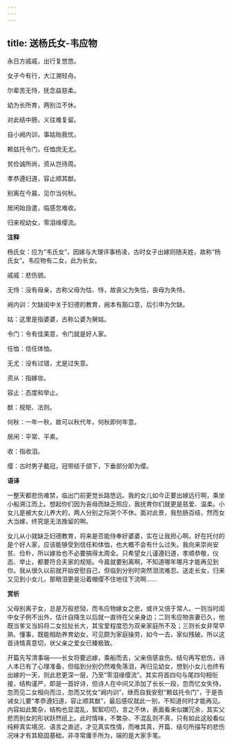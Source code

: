 ```yaml
---
---
---
```

title: 送杨氏女-韦应物
---

永日方戚戚，出行复悠悠。

女子今有行，大江溯轻舟。

尔辈苦无恃，抚念益慈柔。

幼为长所育，两别泣不休。

对此结中肠，义往难复留。

自小阙内训，事姑贻我忧。

赖兹托令门，任恤庶无尤。

贫俭诚所尚，资从岂待周。

孝恭遵妇道，容止顺其猷。

别离在今晨，见尔当何秋。

居闲始自遣，临感忽难收。

归来视幼女，零泪缘缨流。

**注释**

杨氏女：应为“韦氏女”，因嫁与大理评事杨凌，古时女子出嫁则随夫姓，故称“杨氏女”。韦应物有二女，此为长女。

戚戚：悲伤貌。

无恃：没有母亲，古称父母为怙、恃，故丧父为失怙，丧母为失恃。

阙内训：欠缺闺中关于妇德的教育，阙本有豁口意，后引申为欠缺。

姑：这里是指婆婆，古称公婆为舅姑。

令门：令有佳美意，令门就是好人家。

任恤：信任体恤。

无尤：没有过错，尤是过失意。

资从：指嫁妆。

容止：态度和举止。

猷：规矩、法则。

何秋：一年一秋，故可以秋代年，何秋即何年意。

居闲：平常、平素。

收：指收泪。

缨：古时男子戴冠，冠带结于颌下，下垂部分即为缨。

**语译**

一整天都悲伤难禁，临出门前更觉长路悠远。我的女儿如今正要出嫁远行啊，乘坐小船溯江而上。想起你们因为丧母而缺乏照应，我抚育你们就更是慈爱、温柔。小女儿是被大女儿养大的，两人分别之际哭个不休。面对此景，我愁肠百结，然而女大当嫁，终究是无法挽留的啊。

女儿从小就缺乏妇德教育，将来是否能侍奉好婆婆，实在让我担心啊。好在托付的是个好人家，应该能够受到信任和体恤，也大概不会有什么过失。我向来崇尚安贫、俭朴，所以嫁妆也不必要搞得太周全。只希望女儿谨遵妇道，孝顺恭敬，仪态、举止，都要符合夫家的规矩。今晨就要别离啊，不知道哪年哪月才能再见到你。我从很久以前就开始安慰自己，但临到分别时突然泪流难忍。送走长女，归来又见到小女儿，那眼泪更是沿着帽缨不住地往下流啊……

**赏析**

父母别离子女，总是万般悲恸，而韦应物嫁女之悲，或许又倍于常人。一则当时闺中女子例不出外，估计自降生以后就一直待在父亲身边；二则韦应物丧妻已久，他既当爹又当妈将二女拉扯长大，其宝爱程度恐为双亲家庭所不及；三则长女非常早熟、懂事，既能相助养育幼女，可见颇为家庭操劳，如今一去，家似残破。所以这首诗情真意切，状父亲之爱女已臻极致。

开篇先写清事端——长女将要远嫁，乘船而去，父亲倍感哀伤。结句再写悲伤，诗人本已有了心理准备，但临到分别仍然难免落泪，再归见幼女，想到小女儿也终有出嫁的一天，则此悲更深一层，乃至“零泪缘缨流”。其实将首四句与尾四句相衔接，结构谨严，即是一首好诗，但诗人在中间又添加了长长一段，忽而忆女失恃，忽而见二女相向而泣，忽而又忧女“阙内训”，继而自我安慰“赖兹托令门”，于是告诫女儿要“孝恭遵妇道，容止顺其猷”，最后感叹就此一别，不知道何时才能再见。内容如此繁杂，结构也显混乱，絮絮叨叨，言之不休，表面看来似嫌冗余，其实父悲而别女的形状跃然纸上。此时情味，不繁杂、不混乱则不真，只有如此这般看似纯粹真实境况、语言之直述，才见真实性情，而唯其真，开篇、结句所描写的悲伤况味才有其稳固基础，非寻常庸手所为，端的是大家手笔。